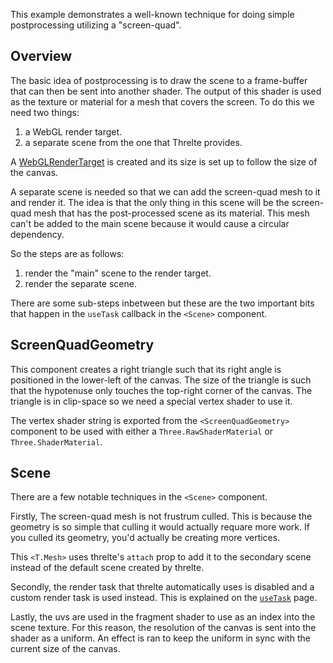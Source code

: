 This example demonstrates a well-known technique for doing simple postprocessing utilizing a "screen-quad".

<Example path="postprocessing/screen-quad" />

## Overview

The basic idea of postprocessing is to draw the scene to a frame-buffer that can then be sent into another shader. The output of this shader is used as the texture or material for a mesh that covers the screen. To do this we need two things:

1. a WebGL render target.
2. a separate scene from the one that Threlte provides.

A [WebGLRenderTarget](https://threejs.org/docs/index.html?q=webgl#api/en/renderers/WebGLRenderTarget) is created and its size is set up to follow the size of the canvas.

A separate scene is needed so that we can add the screen-quad mesh to it and render it. The idea is that the only thing in this scene will be the screen-quad mesh that has the post-processed scene as its material. This mesh can't be added to the main scene because it would cause a circular dependency.

So the steps are as follows:

1. render the "main" scene to the render target.
2. render the separate scene.

There are some sub-steps inbetween but these are the two important bits that happen in the `useTask` callback in the `<Scene>` component.

## ScreenQuadGeometry

This component creates a right triangle such that its right angle is positioned in the lower-left of the canvas. The size of the triangle is such that the hypotenuse only touches the top-right corner of the canvas. The triangle is in clip-space so we need a special vertex shader to use it.

The vertex shader string is exported from the `<ScreenQuadGeometry>` component to be used with either a `Three.RawShaderMaterial` or `Three.ShaderMaterial`.

## Scene

There are a few notable techniques in the `<Scene>` component.

Firstly, The screen-quad mesh is not frustrum culled. This is because the geometry is so simple that culling it would actually requare more work. If you culled its geometry, you'd actually be creating more vertices.

This `<T.Mesh>` uses threlte's `attach` prop to add it to the secondary scene instead of the default scene created by threlte.

Secondly, the render task that threlte automatically uses is disabled and a custom render task is used instead. This is explained on the [`useTask`](/docs/reference/core/use-task) page.

Lastly, the uvs are used in the fragment shader to use as an index into the scene texture. For this reason, the resolution of the canvas is sent into the shader as a uniform. An effect is ran to keep the uniform in sync with the current size of the canvas.
